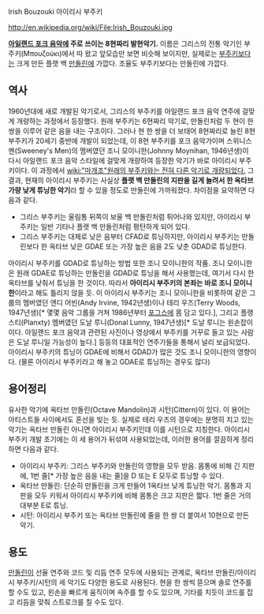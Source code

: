 Irish Bouzouki
아이리시 부주키

http://en.wikipedia.org/wiki/File:Irish_Bouzouki.jpg

'''[[아일랜드 포크 음악]]에 주로 쓰이는 8현짜리 발현악기.'''
이름은 그리스의 전통 악기인 부주키(Μπουζούκι)에서 따 왔고 앞모습만 보면 비슷해 보이지만, 실제로는 [[부주키]]보다는 크게 만든 플랫 백 [[만돌린]]에 가깝다. 조율도 부주키보다는 만돌린에 가깝다.

== 역사 ==

1960년대에 새로 개발된 악기로서, 그리스의 부주키를 아일랜드 포크 음악 연주에 걸맞게 개량하는 과정에서 등장했다. 원래 부주키는 6현짜리 악기로, 만돌린처럼 두 현이 한 쌍을 이루어 같은 음을 내는 구조이다. 그러나 현 한 쌍을 더 보태어 8현짜리로 늘린 8현 부주키가 20세기 중반에 개발이 되었는데, 이 8현 부주키를 포크 음악가이며 스위니스 멘(Sweeney's Men)의 멤버였던 조니 모이니한(Johnny Moynihan, 1946년생)이 다시 아일랜드 포크 음악 스타일에 걸맞게 개량하여 등장한 악기가 바로 아이리시 부주키이다. 이 과정에서 [[wiki:"마개조"원래의 부주키와는 전혀 다른 악기로 개량되었다.]] 그 결과, 현재의 아이리시 부주키는 사실상 '''플랫 백 만돌린의 지판을 길게 늘려서 한 옥타브 가량 낮게 튜닝한 악기'''라 할 수 있을 정도로 만돌린에 가까워졌다. 차이점을 요약하면 다음과 같다.

* 그리스 부주키는 울림통 뒤쪽이 보울 백 만돌린처럼 튀어나와 있지만, 아이리시 부주키는 일반 기타나 플랫 백 만돌린처럼 평탄하게 되어 있다.
* 그리스 부주키는 대체로 낮은 음부터 CFAD로 튜닝하지만, 아이리시 부주키는 만돌린보다 한 옥타브 낮은 GDAE 또는 가장 높은 음을 2도 낮춘 GDAD로 튜닝한다.

아이리시 부주키를 GDAD로 튜닝하는 방법 또한 조니 모이니한의 작품. 조니 모이니한은 원래 GDAE로 튜닝하는 만돌린을 GDAD로 튜닝을 해서 사용했는데, 여기서 다시 한 옥타브를 낮춰서 튜닝을 한 것이다. 따라서 '''아이리시 부주키의 본좌는 바로 조니 모이니한'''이라고 해도 틀리지 않을 듯.
이 아이리시 부주키는 조니 모이니한을 비롯하여 같은 그룹의 멤버였던 앤디 어빈(Andy Irvine, 1942년생)이나 테리 우즈(Terry Woods, 1947년생)[* 몇몇 음악 그룹을 거쳐 1986년부터 [[포그스]]에 몸 담고 있다.], 그리고 플랭스티(Planxty) 멤버였던 도날 루니(Donal Lunny, 1947년생)[* 도날 루니는 왼손잡이이다. 아일랜드 포크 음악과 관련된 사진이나 영상에서 부주키를 거꾸로 들고 있는 사람은 도날 루니일 가능성이 높다.] 등등의 대표적인 연주가들을 통해서 널리 보급되었다. 아이리시 부주키의 튜닝이 GDAE에 비해서 GDAD가 많은 것도 조니 모이니한의 영향이다. (물론 아이리시 부주키라고 해 놓고 GDAE로 튜닝하는 경우도 많다)

== 용어정리 ==

유사한 악기에 옥타브 만돌린(Octave Mandolin)과 시턴(Cittern)이 있다. 이 용어는 아티스트들 사이에서도 혼선을 빚는 듯. 실제로 테리 우즈의 경우에는 분명히 치고 있는 악기는 옥타브 만돌린 아니면 아이리시 부주키인데 이를 시턴으로 지칭한다. 아이리시 부주키 개발 초기에는 이 세 용어가 뒤섞여 사용되었는데, 이러한 용어를 깔끔하게 정리하면 다음과 같다.

* 아이리시 부주키: 그리스 부주키와 만돌린의 영향을 모두 받음. 몸통에 비해 긴 지판에, 1번 줄[* 가장 높은 음을 내는 줄]을 D 또는 E 모두로 튜닝할 수 있다.
* 옥타브 만돌린: 단순히 만돌린을 크게 만들어 1옥타브 낮게 튜닝한 악기. 몸통과 지판을 모두 키워서 아이리시 부주키에 비해 몸통은 크고 지판은 짧다. 1번 줄은 거의 대부분 E로 튜닝.
* 시턴: 아이리시 부주키 또는 옥타브 만돌린에 줄을 한 쌍 더 붙여서 10현으로 만든 악기.

== 용도 ==

[[만돌린]]이 선율 연주와 코드 및 리듬 연주 모두에 사용되는 관계로, 옥타브 만돌린/아이리시 부주키/시턴의 세 악기도 다양한 용도로 사용된다. 현을 한 쌍씩 뜯으며 솔로 연주를 할 수도 있고, 왼손을 빠르게 움직이며 속주를 할 수도 있으며, 기타를 치듯이 코드를 잡고 리듬을 맞춰 스트로크를 칠 수도 있다. 

